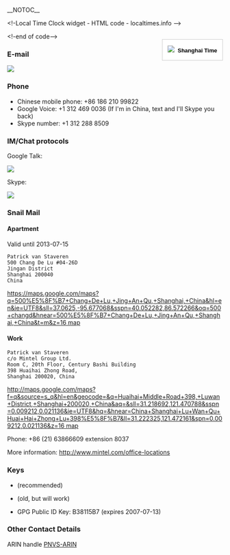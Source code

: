 __NOTOC__
<html><!-Local Time Clock widget - HTML code - localtimes.info --><div align="right" style="float: right;margin:15px 0px 0px 0px"><div align="center" style="width:140px;border:1px solid #ccc;background:#fff ;color: #fff ;font-weight:bold"><a style="padding:2px 1px;margin:2px 1px;font-size:13px;line-height:16px;font-family:arial;text-decoration:none;color:#000 ;" href="http://localtimes.info/Asia/China/Beijing/Beijing/"><img src="http://localtimes.info/images/countries/cn.png" border=0 style="border:0;margin:0;padding:0">&nbsp;&nbsp;Shanghai Time</a></div><script type="text/javascript" src="http://localtimes.info/clock.php?continent=Asia&country=China&city=Beijing&color=black-white&widget_number=1000"></script></div><!-end of code--></html>

===E-mail===
<html><img src="/util/textimage.php?text=trick.fancy-a.vanstaveren.us&size=10"></html>

===Phone===
* Chinese mobile phone: +86 186 210 99822
* Google Voice: +1 312 469 0036 (If I'm in China, text and I'll Skype you back)
* Skype number: +1 312 288 8509

===IM/Chat protocols===

Google Talk: <html><img src="/util/textimage.php?text=trickv.fancy-a.gmail.com&size=10"></html>

Skype: <html><img src="/util/textimage.php?text=patrick.van.staveren&size=10"></html>

===Snail Mail===

==== Apartment ====

Valid until 2013-07-15

 Patrick van Staveren
 500 Chang De Lu #04-26D
 Jingan District
 Shanghai 200040
 China

[[https://maps.google.com/maps?q=500%E5%8F%B7+Chang+De+Lu,+Jing+An+Qu,+Shanghai,+China&hl=en&ie=UTF8&sll=37.0625,-95.677068&sspn=40.052282,86.572266&oq=500+changd&hnear=500%E5%8F%B7+Chang+De+Lu,+Jing+An+Qu,+Shanghai,+China&t=m&z=16 map]]

====Work====
 Patrick van Staveren
 c/o Mintel Group Ltd.
 Room C, 20th Floor, Century Bashi Building
 398 Huaihai Zhong Road,
 Shanghai 200020, China
[[http://maps.google.com/maps?f=q&source=s_q&hl=en&geocode=&q=Huaihai+Middle+Road+398,+Luwan+District,+Shanghai+200020,+China&aq=&sll=31.218692,121.470788&sspn=0.009212,0.021136&ie=UTF8&hq=&hnear=China+Shanghai+Lu+Wan+Qu+Huai+Hai+Zhong+Lu+398%E5%8F%B7&ll=31.222325,121.472161&spn=0.009212,0.021136&z=16 map]]

Phone: +86 (21) 63866609 extension 8037

More information: http://www.mintel.com/office-locations

===Keys===
* {{file|Id_rsa.pub|SSH RSAv2 Public Key}} (recommended)
* {{file|Id_dsa.pub|SSH DSA Public Key}} (old, but will work)
* GPG Public ID Key: B38115B7 (expires 2007-07-13)

===Other Contact Details===
ARIN handle [http://whois.arin.net/rest/poc/PNVS-ARIN PNVS-ARIN]